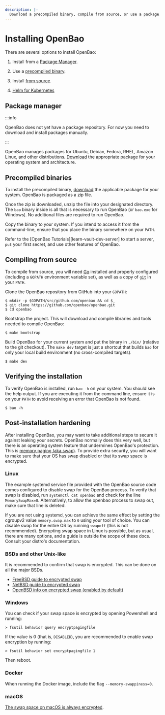 ```yaml
---
description: |-
  Download a precompiled binary, compile from source, or use a package.
---
```


# Installing OpenBao

There are several options to install OpenBao:

1. Install from a [Package Manager](#package-manager).

1. Use a [precompiled binary](#precompiled-binaries).

1. Install [from source](#compiling-from-source).

1. [Helm for Kubernetes](/docs/platform/k8s/helm)


## Package manager

:::info

OpenBao does not yet have a package repository. For now you need to download and
install packages manually.

:::

OpenBao manages packages for Ubuntu, Debian, Fedora, RHEL, Amazon Linux, and
other distributions. [Download](/downloads) the appropriate package for your
operating system and architecture.

## Precompiled binaries

To install the precompiled binary, [download](/downloads) the applicable
package for your system. OpenBao is packaged as a zip file.

Once the zip is downloaded, unzip the file into your designated directory. The `bao` binary
inside is all that is necessary to run OpenBao (or `bao.exe` for Windows). No
additional files are required to run OpenBao.

Copy the binary to your system. If you intend to access it from the
command-line, ensure that you place the binary somewhere on your `PATH`.

Refer to the [OpenBao Tutorials][learn-vault-dev-server] to start a server, `put`
your first secret, and use other features of OpenBao.

## Compiling from source

To compile from source, you will need [Go](https://golang.org) installed and
properly configured (including a `GOPATH` environment variable set), as well as
a copy of [`git`](https://www.git-scm.com/) in your `PATH`.

Clone the OpenBao repository from GitHub into your `GOPATH`:

```shell-session
$ mkdir -p $GOPATH/src/github.com/openbao && cd $_
$ git clone https://github.com/openbao/openbao.git
$ cd openbao
```

Bootstrap the project. This will download and compile libraries and tools needed
to compile OpenBao:

```shell-session
$ make bootstrap
```

Build OpenBao for your current system and put the binary in `./bin/` (relative to
the git checkout). The `make dev` target is just a shortcut that builds `bao`
for only your local build environment (no cross-compiled targets).

```shell-session
$ make dev
```

## Verifying the installation

To verify OpenBao is installed, run `bao -h` on your system. You should
see the help output. If you are executing it from the command line, ensure it is
on your `PATH` to avoid receiving an error that OpenBao is not found.

```shell-session
$ bao -h
```

## Post-installation hardening

After installing OpenBao, you may want to take additional steps to secure it
against leaking your secrets. OpenBao normally does this very well, but there
is an operating system feature that undermines OpenBao's protection. This is
[memory paging (aka swap)](https://en.wikipedia.org/wiki/Memory_paging). To
provide extra security, you will want to make sure that your OS has swap
disabled or that its swap space is encrypted.

### Linux

The example systemd service file provided with the OpenBao source code comes
configured to disable swap for the OpenBao process. To verify that swap is
disabled, run `systemctl cat openbao` and check for the line `MemorySwapMax=0`.
Alternatively, to allow the openbao process to swap out, make sure that line is
deleted.

If you are not using systemd, you can achieve the same effect by setting the 
cgroupv2 value `memory.swap.max` to `0` using your tool of choice. You can
disable swap for the entire OS by running `swapoff` (this is not recommended).
Encrypting swap space in Linux is possible, but as usual, there are many
options, and a guide is outside the scope of these docs. Consult your distro's
documentation.

### BSDs and other Unix-like

It is recommended to confirm that swap is encrypted. This can be done on all the
major BSDs.
 * [FreeBSD guide to encrypted swap](https://docs.freebsd.org/en/books/handbook/disks/#swap-encrypting)
 * [NetBSD guide to encrypted swap](https://netbsd.org/docs/guide/en/netbsd.html#chap-cgd-swap-encryption)
 * [OpenBSD info on encrypted swap (enabled by default)](https://man.openbsd.org/sysctl.2#VM_SWAPENCRYPT~2)

### Windows

You can check if your swap space is encrypted by opening Powershell and running:
```shell-session
> fsutil behavior query encryptpagingfile
```
If the value is 0 (that is, `DISABLED`), you are recommended to enable swap
encryption by running:
```shell-session
> fsutil behavior set encryptpagingfile 1
```
Then reboot.

### Docker

When running the Docker image, include the flag `--memory-swappiness=0`.

### macOS

[The swap space on macOS is always encrypted](https://support.apple.com/guide/mac-help/what-is-secure-virtual-memory-on-mac-mh11852/mac).
